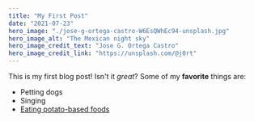```yaml
---
title: "My First Post"
date: "2021-07-23"
hero_image: "./jose-g-ortega-castro-W6EsQWhEc94-unsplash.jpg"
hero_image_alt: "The Mexican night sky"
hero_image_credit_text: "Jose G. Ortega Castro"
hero_image_credit_link: "https://unsplash.com/@j0rt"
---
```

This is my first blog post! Isn't it *great*?
Some of my **favorite** things are:
* Petting dogs
* Singing
* [Eating potato-based foods](https://www.bbcgoodfood.com/recipes/collection/potato-recipes)

